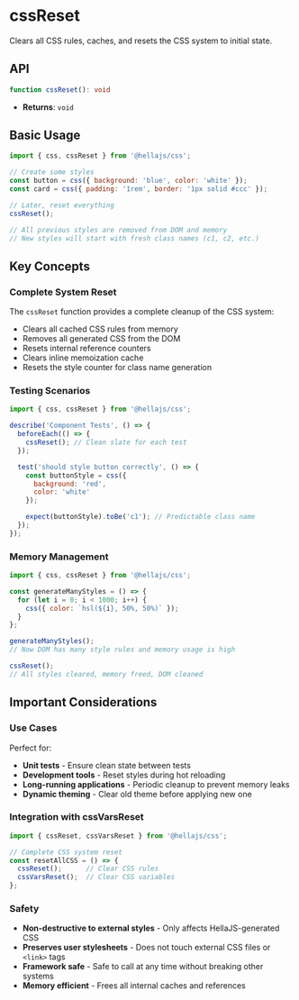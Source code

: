 # cssReset

Clears all CSS rules, caches, and resets the CSS system to initial state.

## API

```typescript
function cssReset(): void
```
- **Returns**: `void`

## Basic Usage


```jsx
import { css, cssReset } from '@hellajs/css';

// Create some styles
const button = css({ background: 'blue', color: 'white' });
const card = css({ padding: '1rem', border: '1px solid #ccc' });

// Later, reset everything
cssReset();

// All previous styles are removed from DOM and memory
// New styles will start with fresh class names (c1, c2, etc.)
```

## Key Concepts

### Complete System Reset

The `cssReset` function provides a complete cleanup of the CSS system:

- Clears all cached CSS rules from memory
- Removes all generated CSS from the DOM
- Resets internal reference counters
- Clears inline memoization cache
- Resets the style counter for class name generation

### Testing Scenarios

```jsx
import { css, cssReset } from '@hellajs/css';

describe('Component Tests', () => {
  beforeEach(() => {
    cssReset(); // Clean slate for each test
  });

  test('should style button correctly', () => {
    const buttonStyle = css({
      background: 'red',
      color: 'white'
    });

    expect(buttonStyle).toBe('c1'); // Predictable class name
  });
});
```

### Memory Management

```jsx
import { css, cssReset } from '@hellajs/css';

const generateManyStyles = () => {
  for (let i = 0; i < 1000; i++) {
    css({ color: `hsl(${i}, 50%, 50%)` });
  }
};

generateManyStyles();
// Now DOM has many style rules and memory usage is high

cssReset();
// All styles cleared, memory freed, DOM cleaned
```

## Important Considerations

### Use Cases

Perfect for:
- **Unit tests** - Ensure clean state between tests
- **Development tools** - Reset styles during hot reloading
- **Long-running applications** - Periodic cleanup to prevent memory leaks
- **Dynamic theming** - Clear old theme before applying new one

### Integration with cssVarsReset

```jsx
import { cssReset, cssVarsReset } from '@hellajs/css';

// Complete CSS system reset
const resetAllCSS = () => {
  cssReset();      // Clear CSS rules
  cssVarsReset();  // Clear CSS variables
};
```

### Safety

- **Non-destructive to external styles** - Only affects HellaJS-generated CSS
- **Preserves user stylesheets** - Does not touch external CSS files or `<link>` tags
- **Framework safe** - Safe to call at any time without breaking other systems
- **Memory efficient** - Frees all internal caches and references